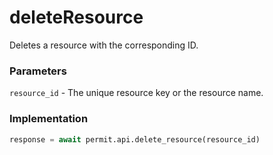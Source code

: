 # deleteResource

Deletes a resource with the corresponding ID.

### Parameters

`resource_id` - The unique resource key or the resource name.<br/>

### Implementation

```python
response = await permit.api.delete_resource(resource_id)
```
